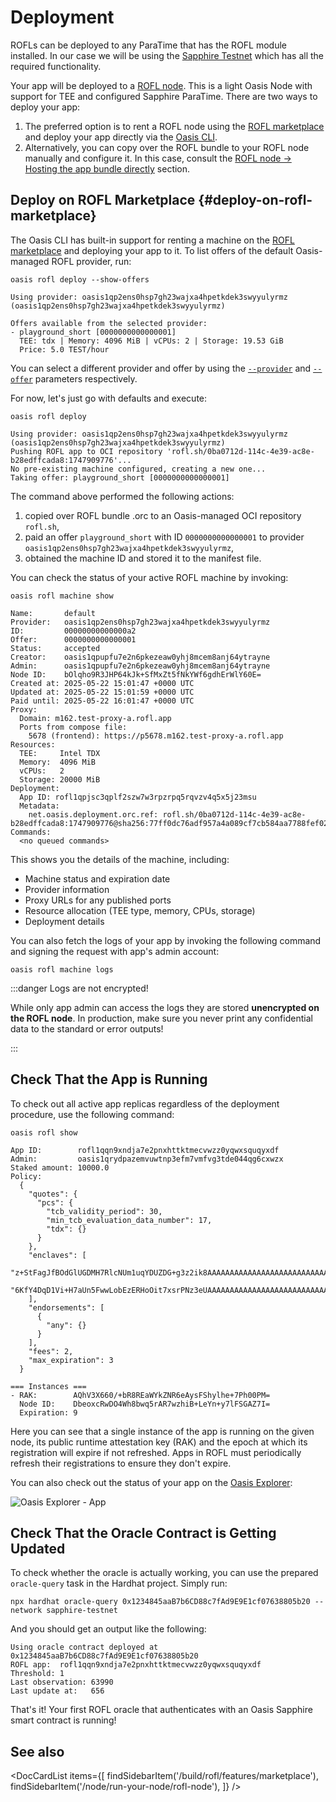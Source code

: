 
# Deployment

ROFLs can be deployed to any ParaTime that has the ROFL module installed. In our
case we will be using the [Sapphire Testnet][sapphire] which has all the
required functionality.

[sapphire]: https://github.com/oasisprotocol/docs/blob/main/docs/build/sapphire/network.mdx

Your app will be deployed to a [ROFL node]. This is a light Oasis Node with
support for TEE and configured Sapphire ParaTime. There are two ways to deploy your app:

1. The preferred option is to rent a ROFL node using the [ROFL
   marketplace](#deploy-on-rofl-marketplace) and deploy your app directly via
   the [Oasis CLI].
2. Alternatively, you can copy over the ROFL bundle to your ROFL node manually
   and configure it. In this case, consult the [ROFL node &rightarrow; Hosting the app bundle directly][rofl-node-hosting] section.

[ROFL node]: https://github.com/oasisprotocol/docs/blob/main/docs/node/run-your-node/rofl-node.mdx
[rofl-node-hosting]: https://github.com/oasisprotocol/docs/blob/main/docs/node/run-your-node/rofl-node.mdx#hosting-the-rofl-app-bundle-directly
[Oasis CLI]: https://github.com/oasisprotocol/cli/blob/master/docs/README.md

## Deploy on ROFL Marketplace {#deploy-on-rofl-marketplace}

The Oasis CLI has built-in support for renting a machine on the [ROFL
marketplace] and deploying your app to it. To list offers of the default
Oasis-managed ROFL provider, run:

```shell
oasis rofl deploy --show-offers
```

```
Using provider: oasis1qp2ens0hsp7gh23wajxa4hpetkdek3swyyulyrmz (oasis1qp2ens0hsp7gh23wajxa4hpetkdek3swyyulyrmz)

Offers available from the selected provider:
- playground_short [0000000000000001]
  TEE: tdx | Memory: 4096 MiB | vCPUs: 2 | Storage: 19.53 GiB
  Price: 5.0 TEST/hour
```

You can select a different provider and offer by using the
[`--provider`][oasis-rofl-deploy] and [`--offer`][oasis-rofl-deploy] parameters
respectively.

For now, let's just go with defaults and execute: 

```shell
oasis rofl deploy
```

```
Using provider: oasis1qp2ens0hsp7gh23wajxa4hpetkdek3swyyulyrmz (oasis1qp2ens0hsp7gh23wajxa4hpetkdek3swyyulyrmz)
Pushing ROFL app to OCI repository 'rofl.sh/0ba0712d-114c-4e39-ac8e-b28edffcada8:1747909776'...
No pre-existing machine configured, creating a new one...
Taking offer: playground_short [0000000000000001]
```

The command above performed the following actions:

1. copied over ROFL bundle .orc to an Oasis-managed OCI repository `rofl.sh`,
2. paid an offer `playground_short` with ID `0000000000000001` to provider
  `oasis1qp2ens0hsp7gh23wajxa4hpetkdek3swyyulyrmz`,
3. obtained the machine ID and stored it to the manifest file.

You can check the status of your active ROFL machine by invoking:

```shell
oasis rofl machine show
```

```
Name:       default
Provider:   oasis1qp2ens0hsp7gh23wajxa4hpetkdek3swyyulyrmz
ID:         00000000000000a2
Offer:      0000000000000001
Status:     accepted
Creator:    oasis1qpupfu7e2n6pkezeaw0yhj8mcem8anj64ytrayne
Admin:      oasis1qpupfu7e2n6pkezeaw0yhj8mcem8anj64ytrayne
Node ID:    bOlqho9R3JHP64kJk+SfMxZt5fNkYWf6gdhErWlY60E=
Created at: 2025-05-22 15:01:47 +0000 UTC
Updated at: 2025-05-22 15:01:59 +0000 UTC
Paid until: 2025-05-22 16:01:47 +0000 UTC
Proxy:
  Domain: m162.test-proxy-a.rofl.app
  Ports from compose file:
    5678 (frontend): https://p5678.m162.test-proxy-a.rofl.app
Resources:
  TEE:     Intel TDX
  Memory:  4096 MiB
  vCPUs:   2
  Storage: 20000 MiB
Deployment:
  App ID: rofl1qpjsc3qplf2szw7w3rpzrpq5rqvzv4q5x5j23msu
  Metadata:
    net.oasis.deployment.orc.ref: rofl.sh/0ba0712d-114c-4e39-ac8e-b28edffcada8:1747909776@sha256:77ff0dc76adf957a4a089cf7cb584aa7788fef027c7180ceb73a662ede87a217
Commands:
  <no queued commands>
```

This shows you the details of the machine, including:

- Machine status and expiration date
- Provider information
- Proxy URLs for any published ports
- Resource allocation (TEE type, memory, CPUs, storage)
- Deployment details

You can also fetch the logs of your app by invoking the following command and
signing the request with app's admin account:

```shell
oasis rofl machine logs
```

:::danger Logs are not encrypted!

While only app admin can access the logs they are stored **unencrypted on the
ROFL node**. In production, make sure you never print any confidential data to
the standard or error outputs!

:::

[ROFL marketplace]: ./features/marketplace.mdx
[oasis-rofl-deploy]: https://github.com/oasisprotocol/cli/blob/master/docs/rofl.md#deploy

## Check That the App is Running

To check out all active app replicas regardless of the
deployment procedure, use the following command:

```shell
oasis rofl show
```

```
App ID:        rofl1qqn9xndja7e2pnxhttktmecvwzz0yqwxsquqyxdf
Admin:         oasis1qrydpazemvuwtnp3efm7vmfvg3tde044qg6cxwzx
Staked amount: 10000.0 
Policy:
  {
    "quotes": {
      "pcs": {
        "tcb_validity_period": 30,
        "min_tcb_evaluation_data_number": 17,
        "tdx": {}
      }
    },
    "enclaves": [
      "z+StFagJfBOdGlUGDMH7RlcNUm1uqYDUZDG+g3z2ik8AAAAAAAAAAAAAAAAAAAAAAAAAAAAAAAAAAAAAAAAAAA==",
      "6KfY4DqD1Vi+H7aUn5FwwLobEzERHoOit7xsrPNz3eUAAAAAAAAAAAAAAAAAAAAAAAAAAAAAAAAAAAAAAAAAAA=="
    ],
    "endorsements": [
      {
        "any": {}
      }
    ],
    "fees": 2,
    "max_expiration": 3
  }

=== Instances ===
- RAK:        AQhV3X660/+bR8REaWYkZNR6eAysFShylhe+7Ph00PM=
  Node ID:    DbeoxcRwDO4Wh8bwq5rAR7wzhiB+LeYn+y7lFSGAZ7I=
  Expiration: 9
```

Here you can see that a single instance of the app is running on the given node,
its public runtime attestation key (RAK) and the epoch at which its
registration will expire if not refreshed. Apps in ROFL must periodically
refresh their registrations to ensure they don't expire.

You can also check out the status of your app on the [Oasis Explorer]:

![Oasis Explorer - App](./images/demo-rofl-tgbot-explorer.png)

[Oasis Explorer]: https://explorer.oasis.io

## Check That the Oracle Contract is Getting Updated

To check whether the oracle is actually working, you can use the prepared
`oracle-query` task in the Hardhat project. Simply run:

```shell
npx hardhat oracle-query 0x1234845aaB7b6CD88c7fAd9E9E1cf07638805b20 --network sapphire-testnet
```

And you should get an output like the following:

```
Using oracle contract deployed at 0x1234845aaB7b6CD88c7fAd9E9E1cf07638805b20
ROFL app:  rofl1qqn9xndja7e2pnxhttktmecvwzz0yqwxsquqyxdf
Threshold: 1
Last observation: 63990
Last update at:   656
```

That's it! Your first ROFL oracle that authenticates with an Oasis Sapphire
smart contract is running!

## See also

<DocCardList items={[
    findSidebarItem('/build/rofl/features/marketplace'),
    findSidebarItem('/node/run-your-node/rofl-node'),
]} />
